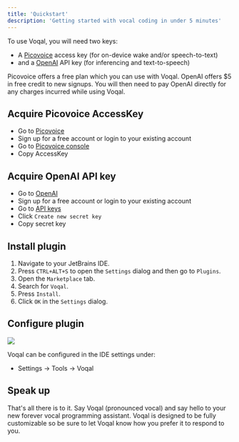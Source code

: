 ```yaml
---
title: 'Quickstart'
description: 'Getting started with vocal coding in under 5 minutes'
---
```


To use Voqal, you will need two keys:
 -  A [Picovoice](https://picovoice.ai) access key  (for on-device wake and/or speech-to-text)
 - and a [OpenAI](https://openai.com) API key (for inferencing and text-to-speech)

Picovoice offers a free plan which you can use with Voqal.
OpenAI offers $5 in free credit to new signups.
You will then need to pay OpenAI directly for any charges incurred while using Voqal.

## Acquire Picovoice AccessKey

- Go to [Picovoice](https://picovoice.ai)
- Sign up for a free account or login to your existing account
- Go to [Picovoice console](https://console.picovoice.ai)
- Copy AccessKey

## Acquire OpenAI API key

- Go to [OpenAI](https://openai.com)
- Sign up for a free account or login to your existing account
- Go to [API keys](https://platform.openai.com/api-keys)
- Click `Create new secret key`
- Copy secret key

## Install plugin

1. Navigate to your JetBrains IDE.
1. Press `CTRL+ALT+S` to open the `Settings` dialog and then go to `Plugins`.
1. Open the `Marketplace` tab.
1. Search for `Voqal`.
1. Press `Install`.
1. Click `OK` in the `Settings` dialog.

## Configure plugin

<img src="/images/configuration.png"/>

Voqal can be configured in the IDE settings under:
 - Settings -> Tools -> Voqal

## Speak up

That's all there is to it. Say Voqal (pronounced vocal) and say hello to your new forever vocal programming assistant.
Voqal is designed to be fully customizable so be sure to let Voqal know how you prefer it to respond to you.
